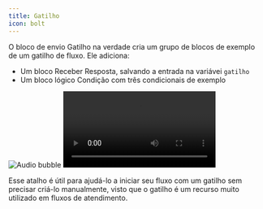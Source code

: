 ```yaml
---
title: Gatilho
icon: bolt
---
```


O bloco de envio Gatilho na verdade cria um grupo de blocos de exemplo de um gatilho de fluxo. Ele adiciona:
- Um bloco Receber Resposta, salvando a entrada na variávei `gatilho`
- Um bloco lógico Condição com três condicionais de exemplo

<Tabs>
  <Tab title="Fluxo">
    <Frame>
      <img
        src="/images/blocks/outputs/audio/editor.png" TODO: adicionar imagem
        alt="Audio bubble"
        className="rounded-lg"
      />
    </Frame>
  </Tab>
  <Tab title="Conversa">
    <video
      controls
      autoPlay
      className="rounded-lg"
      src="/images/blocks/outputs/audio/bot.mp4" TODO: adicionar imagem
    ></video>
  </Tab>
</Tabs>

Esse atalho é útil para ajudá-lo a iniciar seu fluxo com um gatilho sem precisar criá-lo manualmente, visto que o gatilho é um recurso muito utilizado em fluxos de atendimento.

